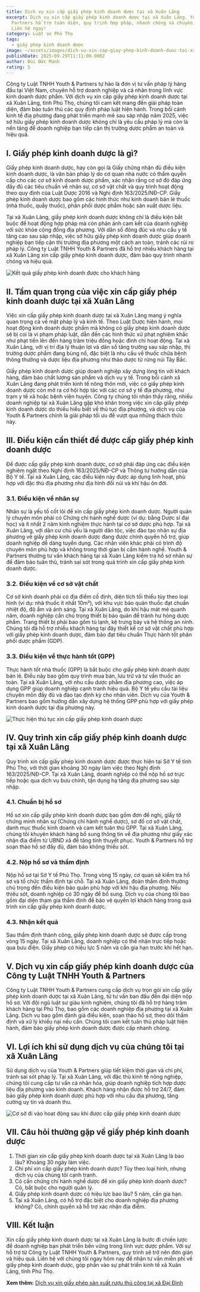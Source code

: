 ```yaml
---
title: Dịch vụ xin cấp giấy phép kinh doanh dược tại xã Xuân Lãng
excerpt: Dịch vụ xin cấp giấy phép kinh doanh dược tại xã Xuân Lãng. Youth &
  Partners hỗ trợ toàn diện, quy trình hợp pháp, nhanh chóng và chuyên nghiệp.
  Liên hệ ngay!
category: Luật sư Phú Thọ
tags:
  - giấy phép kinh doanh dược
image: ~/assets/images/dich-vu-xin-cap-giay-phep-kinh-doanh-duoc-tai-xa-xuan-lang.png
publishDate: 2025-09-29T11:11:00.000Z
author: Bùi Đức Mạnh
rating: 5
---
```


Công ty Luật TNHH Youth & Partners tự hào là đơn vị tư vấn pháp lý hàng đầu tại Việt Nam, chuyên hỗ trợ doanh nghiệp và cá nhân trong lĩnh vực kinh doanh dược phẩm. Với dịch vụ xin cấp giấy phép kinh doanh dược tại xã Xuân Lãng, tỉnh Phú Thọ, chúng tôi cam kết mang đến giải pháp toàn diện, đảm bảo tuân thủ các quy định pháp luật hiện hành. Trong bối cảnh kinh tế địa phương đang phát triển mạnh mẽ sau sáp nhập năm 2025, việc sở hữu giấy phép kinh doanh dược không chỉ là yêu cầu pháp lý mà còn là nền tảng để doanh nghiệp bạn tiếp cận thị trường dược phẩm an toàn và hiệu quả.

<YouTube id="RR2JTsWSY4s" />

## I. Giấy phép kinh doanh dược là gì?

Giấy phép kinh doanh dược, hay còn gọi là Giấy chứng nhận đủ điều kiện kinh doanh dược, là văn bản pháp lý do cơ quan nhà nước có thẩm quyền cấp cho các cơ sở kinh doanh dược phẩm, xác nhận rằng cơ sở đó đáp ứng đầy đủ các tiêu chuẩn về nhân sự, cơ sở vật chất và quy trình hoạt động theo quy định của Luật Dược 2016 và Nghị định 163/2025/NĐ-CP. Giấy phép kinh doanh dược bao gồm các hình thức như kinh doanh bán lẻ thuốc (nhà thuốc, quầy thuốc), phân phối dược phẩm hoặc sản xuất dược liệu.

Tại xã Xuân Lãng, giấy phép kinh doanh dược không chỉ là điều kiện bắt buộc để hoạt động hợp pháp mà còn phản ánh cam kết của doanh nghiệp với sức khỏe cộng đồng địa phương. Với dân số đông đúc và nhu cầu y tế tăng cao sau sáp nhập, việc sở hữu giấy phép kinh doanh dược giúp doanh nghiệp bạn tiếp cận thị trường địa phương một cách an toàn, tránh các rủi ro pháp lý. Công ty Luật TNHH Youth & Partners đã hỗ trợ nhiều khách hàng tại xã Xuân Lãng xin cấp giấy phép kinh doanh dược, đảm bảo quy trình nhanh chóng và hiệu quả.

![Kết quả giấy phép kinh doanh được cho khách hàng](~/assets/images/ket-qua-giay-phep-kinh-doanh-duoc-cho-khach-hang.jpg "Kết quả giấy phép kinh doanh được cho khách hàng")

## II. Tầm quan trọng của việc xin cấp giấy phép kinh doanh dược tại xã Xuân Lãng

Việc xin cấp giấy phép kinh doanh dược tại xã Xuân Lãng mang ý nghĩa quan trọng cả về mặt pháp lý và kinh tế. Theo Luật Dược hiện hành, mọi hoạt động kinh doanh dược phẩm mà không có giấy phép kinh doanh dược sẽ bị coi là vi phạm pháp luật, dẫn đến các hình thức xử phạt nghiêm khắc như phạt tiền lên đến hàng trăm triệu đồng hoặc đình chỉ hoạt động. Tại xã Xuân Lãng, với vị trí địa lý thuận lợi và dân số tăng trưởng sau sáp nhập, thị trường dược phẩm đang bùng nổ, đặc biệt là nhu cầu về thuốc chữa bệnh thông thường và dược liệu địa phương như thảo dược từ rừng núi Tây Bắc.

Giấy phép kinh doanh dược giúp doanh nghiệp xây dựng lòng tin với khách hàng, đảm bảo chất lượng sản phẩm và dịch vụ y tế. Trong bối cảnh xã Xuân Lãng đang phát triển kinh tế nông thôn mới, việc có giấy phép kinh doanh dược còn mở ra cơ hội hợp tác với các cơ sở y tế địa phương, như trạm y tế xã hoặc bệnh viện huyện. Công ty chúng tôi nhận thấy rằng, nhiều doanh nghiệp tại xã Xuân Lãng gặp khó khăn trong việc xin cấp giấy phép kinh doanh dược do thiếu hiểu biết về thủ tục địa phương, và dịch vụ của Youth & Partners chính là giải pháp tối ưu để vượt qua những thách thức này.

## III. Điều kiện cần thiết để được cấp giấy phép kinh doanh dược

Để được cấp giấy phép kinh doanh dược, cơ sở phải đáp ứng các điều kiện nghiêm ngặt theo Nghị định 163/2025/NĐ-CP và Thông tư hướng dẫn của Bộ Y tế. Tại xã Xuân Lãng, các điều kiện này được áp dụng linh hoạt, phù hợp với đặc thù địa phương như địa hình đồi núi và khí hậu ôn đới.

### 3.1. Điều kiện về nhân sự

Nhân sự là yếu tố cốt lõi để xin cấp giấy phép kinh doanh dược. Người quản lý chuyên môn phải có Chứng chỉ hành nghề dược (ví dụ: bằng Dược sĩ đại học) và ít nhất 2 năm kinh nghiệm thực hành tại cơ sở dược phù hợp. Tại xã Xuân Lãng, với dân cư chủ yếu là người dân tộc, việc đào tạo nhân sự địa phương về giấy phép kinh doanh dược đang được chính quyền hỗ trợ, giúp doanh nghiệp dễ dàng tuyển dụng. Các nhân viên khác phải có trình độ chuyên môn phù hợp và không trong thời gian bị cấm hành nghề. Youth & Partners thường tư vấn khách hàng tại xã Xuân Lãng kiểm tra hồ sơ nhân sự để đảm bảo tuân thủ, tránh sai sót trong quá trình xin cấp giấy phép kinh doanh dược.

### 3.2. Điều kiện về cơ sở vật chất

Cơ sở kinh doanh phải có địa điểm cố định, diện tích tối thiểu tùy theo loại hình (ví dụ: nhà thuốc ít nhất 10m²), với khu vực bảo quản thuốc đạt chuẩn nhiệt độ, độ ẩm và ánh sáng. Tại xã Xuân Lãng, do khí hậu mát mẻ quanh năm, doanh nghiệp cần chú trọng thiết bị bảo quản để tránh hư hỏng dược phẩm. Trang thiết bị phải bao gồm tủ lạnh, kệ trưng bày và hệ thống an ninh. Chúng tôi đã hỗ trợ nhiều khách hàng tại đây thiết kế cơ sở vật chất phù hợp với giấy phép kinh doanh dược, đảm bảo đạt tiêu chuẩn Thực hành tốt phân phối dược phẩm (GDP).

### 3.3. Điều kiện về thực hành tốt (GPP)

Thực hành tốt nhà thuốc (GPP) là bắt buộc cho giấy phép kinh doanh dược bán lẻ. Điều này bao gồm quy trình mua bán, lưu trữ và tư vấn thuốc an toàn. Tại xã Xuân Lãng, với nhu cầu dược phẩm địa phương cao, việc áp dụng GPP giúp doanh nghiệp cạnh tranh hiệu quả. Bộ Y tế yêu cầu tài liệu chuyên môn đầy đủ và đào tạo định kỳ cho nhân viên. Dịch vụ của Youth & Partners bao gồm hướng dẫn xây dựng hệ thống GPP phù hợp với giấy phép kinh doanh dược tại địa phương này.

![Thực hiện thủ tục xin cấp giấy phép kinh doanh dược](~/assets/images/thuc-hien-thu-tuc-xin-cap-giay-phep-kinh-doanh-duoc.jpeg "Thực hiện thủ tục xin cấp giấy phép kinh doanh dược")

## IV. Quy trình xin cấp giấy phép kinh doanh dược tại xã Xuân Lãng

Quy trình xin cấp giấy phép kinh doanh dược được thực hiện tại Sở Y tế tỉnh Phú Thọ, với thời gian khoảng 30 ngày làm việc theo Nghị định 163/2025/NĐ-CP. Tại xã Xuân Lãng, doanh nghiệp có thể nộp hồ sơ trực tiếp hoặc qua dịch vụ bưu chính, tận dụng hạ tầng địa phương sau sáp nhập.

### 4.1. Chuẩn bị hồ sơ

Hồ sơ xin cấp giấy phép kinh doanh dược bao gồm đơn đề nghị, giấy tờ chứng minh nhân sự (Chứng chỉ hành nghề dược), sơ đồ cơ sở vật chất, danh mục thuốc kinh doanh và cam kết tuân thủ GPP. Tại xã Xuân Lãng, chúng tôi khuyên khách hàng bổ sung thông tin về địa phương như giấy xác nhận địa điểm từ UBND xã để tăng tính thuyết phục. Youth & Partners hỗ trợ soạn thảo hồ sơ đầy đủ, đảm bảo không thiếu sót.

### 4.2. Nộp hồ sơ và thẩm định

Nộp hồ sơ tại Sở Y tế Phú Thọ. Trong vòng 15 ngày, cơ quan sẽ kiểm tra hồ sơ và tổ chức thẩm định tại chỗ. Tại xã Xuân Lãng, đoàn thẩm định thường chú trọng đến điều kiện bảo quản phù hợp với khí hậu địa phương. Nếu thiếu sót, doanh nghiệp có 30 ngày để bổ sung. Dịch vụ của chúng tôi bao gồm đại diện tham gia thẩm định để bảo vệ quyền lợi khách hàng trong quá trình xin cấp giấy phép kinh doanh dược.

### 4.3. Nhận kết quả

Sau thẩm định thành công, giấy phép kinh doanh dược sẽ được cấp trong vòng 15 ngày. Tại xã Xuân Lãng, doanh nghiệp có thể nhận trực tiếp hoặc qua bưu điện. Giấy phép có hiệu lực 5 năm và cần gia hạn trước khi hết hạn.

## V. Dịch vụ xin cấp giấy phép kinh doanh dược của Công ty Luật TNHH Youth & Partners

Công ty Luật TNHH Youth & Partners cung cấp dịch vụ trọn gói xin cấp giấy phép kinh doanh dược tại xã Xuân Lãng, từ tư vấn ban đầu đến đại diện nộp hồ sơ. Với đội ngũ luật sư giàu kinh nghiệm, chúng tôi đã hỗ trợ hàng trăm khách hàng tại Phú Thọ, bao gồm các doanh nghiệp địa phương tại xã Xuân Lãng. Dịch vụ bao gồm đánh giá điều kiện, soạn thảo hồ sơ, theo dõi thẩm định và xử lý khiếu nại nếu cần. Chúng tôi cam kết tuân thủ pháp luật hiện hành, đảm bảo giấy phép kinh doanh dược được cấp nhanh chóng.

## VI. Lợi ích khi sử dụng dịch vụ của chúng tôi tại xã Xuân Lãng

Sử dụng dịch vụ của Youth & Partners giúp tiết kiệm thời gian và chi phí, tránh sai sót pháp lý. Tại xã Xuân Lãng, với đặc thù kinh tế nông nghiệp, chúng tôi cung cấp tư vấn cá nhân hóa, giúp doanh nghiệp tích hợp dược liệu địa phương vào kinh doanh. Khách hàng nhận được hỗ trợ 24/7, đảm bảo giấy phép kinh doanh dược phù hợp với nhu cầu địa phương, tăng cường uy tín và doanh thu.

![Cơ sở đi vào hoạt động sau khi được cấp giấy phép kinh doanh dược](~/assets/images/co-so-di-vao-hoat-dong-sau-khi-xin-cap-giay-phep-kinh-doanh-duoc.jpg "Cơ sở đi vào hoạt động sau khi được cấp giấy phép kinh doanh dược")

## VII. Câu hỏi thường gặp về giấy phép kinh doanh dược

1. Thời gian xin cấp giấy phép kinh doanh dược tại xã Xuân Lãng là bao lâu? Khoảng 30 ngày làm việc.
2. Chi phí xin cấp giấy phép kinh doanh dược? Tùy theo loại hình, nhưng dịch vụ của chúng tôi cạnh tranh.
3. Có cần chứng chỉ hành nghề dược để xin giấy phép kinh doanh dược? Có, bắt buộc cho người quản lý.
4. Giấy phép kinh doanh dược có hiệu lực bao lâu? 5 năm, cần gia hạn.
5. Tại xã Xuân Lãng, có hỗ trợ đặc biệt cho doanh nghiệp địa phương không? Có, chính quyền xã hỗ trợ xác nhận địa điểm.

## VIII. Kết luận

Xin cấp giấy phép kinh doanh dược tại xã Xuân Lãng là bước đi chiến lược để doanh nghiệp bạn phát triển bền vững trong lĩnh vực dược phẩm. Với sự hỗ trợ từ Công ty Luật TNHH Youth & Partners, quy trình sẽ trở nên đơn giản và hiệu quả. Liên hệ với chúng tôi ngay hôm nay để nhận tư vấn miễn phí về giấy phép kinh doanh dược, góp phần vào sự phát triển kinh tế xã Xuân Lãng, tỉnh Phú Thọ.

**Xem thêm:** [Dịch vụ xin giấy phép sản xuất rượu thủ công tại xã Đại Đình](https://yplawfirm.vn/tin-tuc/dich-vu-xin-giay-phep-san-xuat-ruou-thu-cong-tai-xa-dai-dinh)
